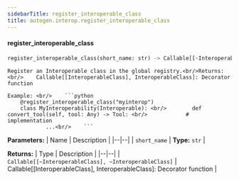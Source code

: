 ```yaml
---
sidebarTitle: register_interoperable_class
title: autogen.interop.register_interoperable_class
---
```


<code class="doc-symbol doc-symbol-heading doc-symbol-function"></code>
#### register_interoperable_class

```python
register_interoperable_class(short_name: str) -> Callable[[~InteroperableClass], ~InteroperableClass]
```

    Register an Interoperable class in the global registry.<br/>Returns: <br/>    Callable[[InteroperableClass], InteroperableClass]: Decorator function
    
    Example: <br/>    ```python
        @register_interoperable_class("myinterop")
        class MyInteroperability(Interoperable): <br/>        def convert_tool(self, tool: Any) -> Tool: <br/>            # implementation
                ...<br/>    ```

<b>Parameters:</b>
| Name | Description |
|--|--|
| `short_name` | **Type:** `str` |

<b>Returns:</b>
| Type | Description |
|--|--|
| `Callable[[~InteroperableClass], ~InteroperableClass]` | Callable[[InteroperableClass], InteroperableClass]: Decorator function |

<br />